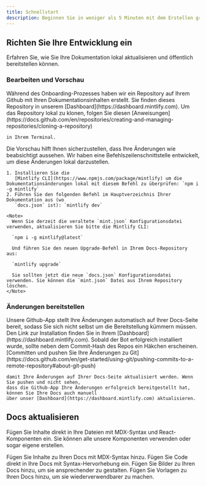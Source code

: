 ```yaml
---
title: Schnellstart
description: Beginnen Sie in weniger als 5 Minuten mit dem Erstellen großartiger Dokumentation
---
```


## Richten Sie Ihre Entwicklung ein

Erfahren Sie, wie Sie Ihre Dokumentation lokal aktualisieren und öffentlich bereitstellen können.

### Bearbeiten und Vorschau

<AccordionGroup>
  <Accordion icon="github" title="Clone your docs locally">
    Während des Onboarding-Prozesses haben wir ein Repository auf Ihrem Github mit
    Ihren Dokumentationsinhalten erstellt. Sie finden dieses Repository in unserem
    [Dashboard](https://dashboard.mintlify.com). Um das Repository lokal zu klonen, folgen Sie diesen
    [Anweisungen](https://docs.github.com/en/repositories/creating-and-managing-repositories/cloning-a-repository)

    in Ihrem Terminal.
  </Accordion>

  <Accordion icon="rectangle-terminal" title="Preview changes">
    Die Vorschau hilft Ihnen sicherzustellen, dass Ihre Änderungen wie beabsichtigt aussehen. Wir haben eine
    Befehlszeilenschnittstelle entwickelt, um diese Änderungen lokal darzustellen.

    1. Installieren Sie die
       [Mintlify CLI](https://www.npmjs.com/package/mintlify) um die Dokumentationsänderungen lokal mit diesem Befehl zu überprüfen: `npm i -g mintlify`
    2. Führen Sie den folgenden Befehl im Hauptverzeichnis Ihrer Dokumentation aus (wo
       `docs.json` ist): `mintlify dev`

    <Note>
      Wenn Sie derzeit die veraltete `mint.json` Konfigurationsdatei verwenden, aktualisieren Sie bitte die Mintlify CLI:

      `npm i -g mintlify@latest`

      Und führen Sie den neuen Upgrade-Befehl in Ihrem Docs-Repository aus:

      `mintlify upgrade`

      Sie sollten jetzt die neue `docs.json` Konfigurationsdatei verwenden. Sie können die `mint.json` Datei aus Ihrem Repository löschen.
    </Note>
  </Accordion>
</AccordionGroup>

### Änderungen bereitstellen

<AccordionGroup>
  <Accordion icon="message-bot" title="Install our Github app">
    Unsere Github-App stellt Ihre Änderungen automatisch auf Ihrer Docs-Seite bereit, sodass Sie
    sich nicht selbst um die Bereitstellung kümmern müssen. Den Link zur Installation finden Sie in
    Ihrem [Dashboard](https://dashboard.mintlify.com). Sobald der Bot erfolgreich
    installiert wurde, sollte neben dem Commit-Hash des Repos ein Häkchen erscheinen.
  </Accordion>

  <Accordion icon="rocket" title="Push your changes">
    [Committen und pushen Sie Ihre Änderungen zu
    Git](https://docs.github.com/en/get-started/using-git/pushing-commits-to-a-remote-repository#about-git-push)

    damit Ihre Änderungen auf Ihrer Docs-Seite aktualisiert werden. Wenn Sie pushen und nicht sehen,
    dass die Github-App Ihre Änderungen erfolgreich bereitgestellt hat, können Sie Ihre Docs auch manuell
    über unser [Dashboard](https://dashboard.mintlify.com) aktualisieren.
  </Accordion>
</AccordionGroup>

## Docs aktualisieren

Fügen Sie Inhalte direkt in Ihre Dateien mit MDX-Syntax und React-Komponenten ein. Sie können alle unsere Komponenten verwenden oder sogar eigene erstellen.

<CardGroup>
  <Card title="Add Content With MDX" icon="file" href="/essentials/markdown">
    Fügen Sie Inhalte zu Ihren Docs mit MDX-Syntax hinzu.
  </Card>

  <Card title="Add Code Blocks" icon="square-code" href="/essentials/code">
    Fügen Sie Code direkt in Ihre Docs mit Syntax-Hervorhebung ein.
  </Card>

  <Card title="Add Images" icon="image" href="/essentials/images">
    Fügen Sie Bilder zu Ihren Docs hinzu, um sie ansprechender zu gestalten.
  </Card>

  <Card title="Add Custom Components" icon="puzzle-piece" href="/essentials/reusable-snippets">
    Fügen Sie Vorlagen zu Ihren Docs hinzu, um sie wiederverwendbarer zu machen.
  </Card>
</CardGroup>
